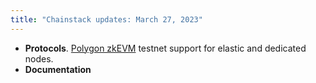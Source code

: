 ```yaml
---
title: "Chainstack updates: March 27, 2023"
---
```

- **Protocols**. [Polygon zkEVM](/docs/protocols-networks) testnet support for elastic and dedicated nodes.
- **Documentation**
<CardGroup cols={2}>
	<Card title="Polygon zkEVM" icon="angle-right" iconType="solid" href="/docs/protocols-networks" horizontal/>
	<Card title="Polygon zkEVM tutorial" icon="angle-right" iconType="solid" href="/docs/polygon-zkevm-tutorial-deploy-a-smart-contract-using-hardhat" horizontal/>
</CardGroup>
